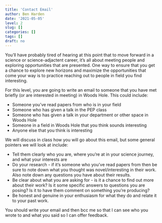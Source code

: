 ```yaml
---
title: 'Contact Email'
author: Ben Harden
date: '2021-05-05'
level: 2
slug: []
categories: []
tags: []
draft: no
---
```


You'll have probably tired of hearing at this point that to move forward in a science or science-adjactent career, it's all about meeting people and exploring opportunities that are presented. One way to ensure that you get a chance to explore new horizons and maximize the opportunities that come your way is to practice reaching out to people in field you find interesting.

For this level, you are going to write an email to someone that you have met briefly (or are interested in meeting) in Woods Hole. This could include:

* Someone you've read papers from who is in your field
* Someone who has given a talk in the PEP class
* Someone who has given a talk in your department or other space in Woods Hole
* Someone in a field in Woods Hole that you think sounds interesting
* Anyone else that you think is interesting

We will discuss in class how you will go about this email, but some general pointers we will look at include:

* Tell them clearly who you are, where you're at in your science journey, and what your interests are
* Do your research - if it's someone who you've read papers from then be sure to note down what you thought was novel/interesting in their work. Also note down any questions you have about their results.
* Be clear about what you are asking for - is it a chance to find out more about their work? Is it some specific answers to questions you are posing? Is it to have them comment on something you're producing?
* Be honest and genuine in your enthusiasm for what they do and relate it to your past work.

You should write your email and then bcc me so that I can see who you wrote to and what you said so I can offer feedback.